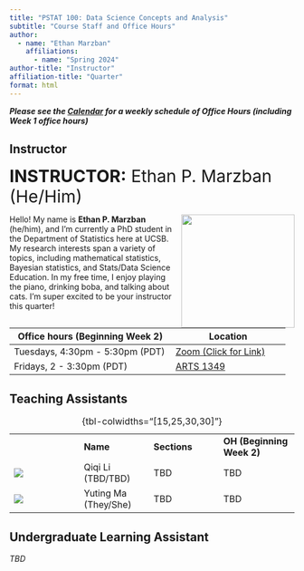 ```yaml
---
title: "PSTAT 100: Data Science Concepts and Analysis"
subtitle: "Course Staff and Office Hours"
author:
  - name: "Ethan Marzban"
    affiliations:
      - name: "Spring 2024"
author-title: "Instructor"
affiliation-title: "Quarter"
format: html
---
```



_**Please see the <a href="https://ucsb-pstat100.github.io/Pages/schedule.html#course-calendar" target="_blank">Calendar</a> for a weekly schedule of Office Hours (including Week 1 office hours)**_


::: panel-tabset
## Instructor

[**INSTRUCTOR:** Ethan P. Marzban (He/Him)]{style="font-size:30px"}

![](../Images/Profiles/Ethan.jpg){style="float:right;padding: 0 0 0 10px;" width="200"}

Hello! My name is **Ethan P. Marzban** (he/him), and I'm currently a PhD student in the Department of Statistics here at UCSB. My research interests span a variety of topics, including mathematical statistics, Bayesian statistics, and Stats/Data Science Education. In my free time, I enjoy playing the piano, drinking boba, and talking about cats. I'm super excited to be your instructor this quarter!

| Office hours (Beginning Week 2) | Location |
|--------------|----------|
| Tuesdays, 4:30pm - 5:30pm (PDT) | <a href="https://ucsb.zoom.us/j/85861759961?pwd=czZwdzZwZjcxbVZ2MkVaRjBtS1U3UT09" target="_blank">Zoom (Click for Link)</a> |
| Fridays, 2 - 3:30pm (PDT)  | <a href="https://www.map.ucsb.edu/?id=1982#!m/618873?s/arts" target="_blank">ARTS 1349</a>      |

## Teaching Assistants

|                                          |               |              |        |
|------------------|------------------|------------------|-------------------|
|                                          | **Name**      | **Sections** | **OH (Beginning Week 2)** |
| ![](../Images/Profiles/placeholder2.png) | Qiqi Li (TBD/TBD) | TBD          | TBD    |
| ![](../Images/Profiles/placeholder2.png) | Yuting Ma (They/She) | TBD          | TBD    |

: {tbl-colwidths="\[15,25,30,30\]"}

## Undergraduate Learning Assistant

_TBD_

:::
